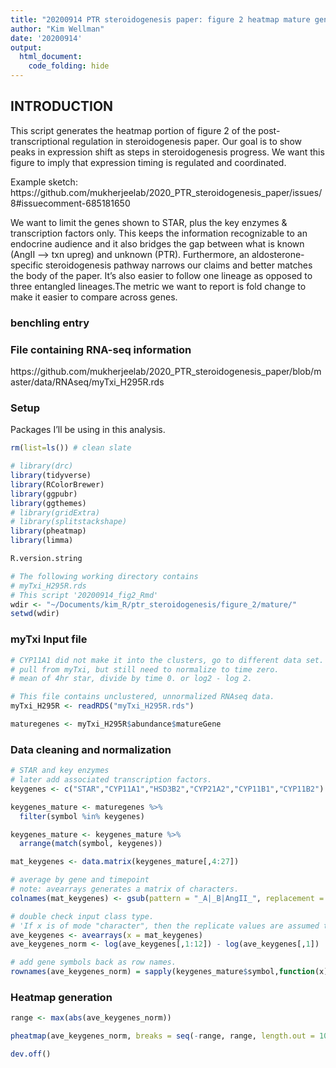 ```yaml
---
title: "20200914 PTR steroidogenesis paper: figure 2 heatmap mature genes"
author: "Kim Wellman"
date: '20200914'
output:
  html_document:
    code_folding: hide
---
```

## INTRODUCTION
This script generates the heatmap portion of figure 2 of the post-transcriptional regulation in steroidogenesis paper. Our goal is to show peaks in expression shift as steps in steroidogenesis progress. We want this figure to imply that expression timing is regulated and coordinated.

Example sketch: https://github.com/mukherjeelab/2020_PTR_steroidogenesis_paper/issues/8#issuecomment-685181650

We want to limit the genes shown to STAR, plus the key enzymes & transcription factors only. This keeps the information recognizable to an endocrine audience and it also bridges the gap between what is known (AngII --> txn upreg) and unknown (PTR). Furthermore, an aldosterone-specific steroidogenesis pathway narrows our claims and better matches the body of the paper. It's also easier to follow one lineage as opposed to three entangled lineages.The metric we want to report is fold change to make it easier to compare across genes.

### benchling entry
 

### File containing RNA-seq information
https://github.com/mukherjeelab/2020_PTR_steroidogenesis_paper/blob/master/data/RNAseq/myTxi_H295R.rds


### Setup
Packages I'll be using in this analysis.

```r

rm(list=ls()) # clean slate

# library(drc) 
library(tidyverse) 
library(RColorBrewer)
library(ggpubr) 
library(ggthemes) 
# library(gridExtra) 
# library(splitstackshape)
library(pheatmap)
library(limma)

R.version.string

# The following working directory contains 
# myTxi_H295R.rds
# This script '20200914_fig2_Rmd'
wdir <- "~/Documents/kim_R/ptr_steroidogenesis/figure_2/mature/"
setwd(wdir)

```

### myTxi Input file

```r

# CYP11A1 did not make it into the clusters, go to different data set.
# pull from myTxi, but still need to normalize to time zero.
# mean of 4hr star, divide by time 0. or log2 - log 2.

# This file contains unclustered, unnormalized RNAseq data.
myTxi_H295R <- readRDS("myTxi_H295R.rds")

maturegenes <- myTxi_H295R$abundance$matureGene

```

### Data cleaning and normalization

```r
# STAR and key enzymes
# later add associated transcription factors.
keygenes <- c("STAR","CYP11A1","HSD3B2","CYP21A2","CYP11B1","CYP11B2")

keygenes_mature <- maturegenes %>%
  filter(symbol %in% keygenes)

keygenes_mature <- keygenes_mature %>%
  arrange(match(symbol, keygenes))

mat_keygenes <- data.matrix(keygenes_mature[,4:27])

# average by gene and timepoint
# note: avearrays generates a matrix of characters.
colnames(mat_keygenes) <- gsub(pattern = "_A|_B|AngII_", replacement = "", x = colnames(mat_keygenes))

# double check input class type.
# 'If x is of mode "character", then the replicate values are assumed to be equal and the first is taken as the average. '
ave_keygenes <- avearrays(x = mat_keygenes)
ave_keygenes_norm <- log(ave_keygenes[,1:12]) - log(ave_keygenes[,1])

# add gene symbols back as row names.
rownames(ave_keygenes_norm) = sapply(keygenes_mature$symbol,function(x) strsplit(as.character(x),split = "\\\\")[[1]][1])

```

### Heatmap generation

```r
range <- max(abs(ave_keygenes_norm))

pheatmap(ave_keygenes_norm, breaks = seq(-range, range, length.out = 100), cluster_cols = F, cluster_rows = F, gaps_row = c(1,2,3,4,5), main = "Normalized mature RNA levels for key enzymes in aldosterone production", angle_col = c("0"), color = rev(colorRampPalette(brewer.pal(n = 5, name = "RdBu"))(100)))

dev.off()

```

